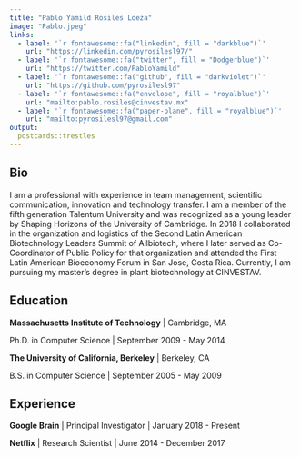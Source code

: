 ```yaml
---
title: "Pablo Yamild Rosiles Loeza"
image: "Pablo.jpeg"
links:
  - label: '`r fontawesome::fa("linkedin", fill = "darkblue")`'
    url: "https://linkedin.com/pyrosilesl97/"
  - label: '`r fontawesome::fa("twitter", fill = "Dodgerblue")`'
    url: "https://twitter.com/PabloYamild"
  - label: '`r fontawesome::fa("github", fill = "darkviolet")`'
    url: "https://github.com/pyrosilesl97"
  - label: '`r fontawesome::fa("envelope", fill = "royalblue")`'
    url: "mailto:pablo.rosiles@cinvestav.mx"
  - label: '`r fontawesome::fa("paper-plane", fill = "royalblue")`'
    url: "mailto:pyrosilesl97@gmail.com"
output:
  postcards::trestles
---
```


## Bio
I am a professional with experience in team management, scientific communication,
innovation and technology transfer. I am a member of the fifth generation Talentum
University and was recognized as a young leader by Shaping Horizons of the
University of Cambridge.
In 2018 I collaborated in the organization and logistics of the Second Latin American
Biotechnology Leaders Summit of Allbiotech, where I later served as Co-Coordinator
of Public Policy for that organization and attended the First Latin American
Bioeconomy Forum in San Jose, Costa Rica.
Currently, I am pursuing my master's degree in plant biotechnology at CINVESTAV.

## Education

**Massachusetts Institute of Technology** | Cambridge, MA

Ph.D. in Computer Science | September 2009 - May 2014

**The University of California, Berkeley** | Berkeley, CA

B.S. in Computer Science | September 2005 - May 2009

## Experience

**Google Brain** | Principal Investigator | January 2018 - Present

**Netflix** | Research Scientist | June 2014 - December 2017
